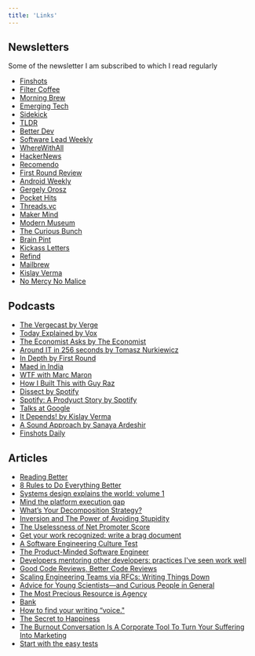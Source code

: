 ```yaml
---
title: 'Links'
---
```


## Newsletters

Some of the newsletter I am subscribed to which I read regularly

- [Finshots](https://finshots.in/#subscribe)
- [Filter Coffee](https://filtercoffee.substack.com/subscribe)
- [Morning Brew](https://www.morningbrew.com/daily/r?kid=355e163f)
- [Emerging Tech](https://www.morningbrew.com/emerging-tech/r?kid=355e163f)
- [Sidekick](https://www.morningbrew.com/sidekick/r?kid=355e163f)
- [TLDR](https://tldr.tech/)
- [Better Dev](https://betterdev.link/)
- [Software Lead Weekly](https://softwareleadweekly.com/)
- [WhereWithAll](https://wherewithall.us2.list-manage.com/subscribe?u=1f50ce22f02ed0ffc80c10aff&id=8c0f947e69)
- [HackerNews](https://hackernewsletter.us1.list-manage.com/subscribe?u=faa8eb4ef3a111cef92c4f3d4&id=e505c88a2e)
- [Recomendo](https://www.getrevue.co/profile/Recomendo)
- [First Round Review](https://review.firstround.com/newsletter)
- [Android Weekly](https://androidweekly.net/)
- [Gergely Orosz](https://blog.pragmaticengineer.com/newsletter/)
- [Pocket Hits](https://getpocket.com/en/explore/pocket-hits-signup)
- [Threads.vc](https://join.trends.vc/)
- [Maker Mind](https://nesslabs.com/newsletter)
- [Modern Museum](https://modernmuseum.crd.co/)
- [The Curious Bunch](https://thecuriousbunch.xyz/)
- [Brain Pint](https://brainpint.com/)
- [Kickass Letters](https://www.kickassletters.com/)
- [Refind](https://refind.com/)
- [Mailbrew](https://mailbrew.com/)
- [Kislay Verma](https://kislayverma.com/newsletter-archive/)
- [No Mercy No Malice](https://www.profgalloway.com/)

## Podcasts

- [The Vergecast by Verge](https://open.spotify.com/show/08zQP2peZmM9GrcKShLZvC?si=xYIvWhPzQd2jJnSio123Ng&dl_branch=1)
- [Today Explained by Vox](https://open.spotify.com/show/3pXx5SXzXwJxnf4A5pWN2A?si=pRgGz96fSLG0sDRpnxetAQ&dl_branch=1)
- [The Economist Asks by The Economist](https://open.spotify.com/show/7vD0FHksvrnjDVSktbdCVF?si=Hn_2C_sqQ4in_UZzvSWX1g&dl_branch=1)
- [Around IT in 256 seconds by Tomasz Nurkiewicz](https://open.spotify.com/show/2WTzG4ef4L5GDSBf7IB2tJ?si=Rg36ltf-S9qi0HbGpCdx4w&dl_branch=1)
- [In Depth by First Round](https://open.spotify.com/show/0zhZc5wSOFzrHCOioWSg0o?si=677iCBeTSr2anILCXkT2BA&dl_branch=1)
- [Maed in India](https://open.spotify.com/show/0QhzjA2zKdKgIQsd2ltHtp?si=lchyYBHdRlqPn4d-qfn4vA&dl_branch=1)
- [WTF with Marc Maron](https://open.spotify.com/show/6L47MDMO3xuN2XBed7miEI?si=e-FaMpisS5qo7g9ePoAQdw&dl_branch=1)
- [How I Built This with Guy Raz](https://open.spotify.com/show/6E709HRH7XaiZrMfgtNCun?si=flUwKNV2RxW5zjYZG3Zp5A&dl_branch=1)
- [Dissect by Spotify](https://anchor.fm/dissect)
- [Spotify: A Prodyuct Story by Spotify](https://open.spotify.com/show/3L9tzrt0CthF6hNkxYIeSB?si=YQ_gSiw0Qy69vE2X0fEC-Q&utm_source=whatsapp&dl_branch=1)
- [Talks at Google](https://open.spotify.com/show/2nIvarXvvZcp1cePx69x9N?si=yuOuOwV0TBOlpGnXbotdkQ&utm_source=whatsapp&dl_branch=1)
- [It Depends! by Kislay Verma](https://open.spotify.com/show/5gY1eGUE0RmNHj5t1HKpJI?si=XqASghVRQomAh6gCbi11QA&dl_branch=1)
- [A Sound Approach by Sanaya Ardeshir](https://open.spotify.com/show/0zHlWD5DQ2waiqrSgjTewC?si=sUGtMF6hSNGDRkKJ8hxXpg&dl_branch=1)
- [Finshots Daily](https://open.spotify.com/show/12jUp5Aa63c5BYx3wVZeMA?si=_y5yJcKnShqRjL2sfh_XAg&dl_branch=1)

## Articles

- [Reading Better](https://fs.blog/reading/)
- [8 Rules to Do Everything Better](https://getpocket.com/explore/item/8-rules-to-do-everything-better)
- [Systems design explains the world: volume 1](https://apenwarr.ca/log/20201227)
- [Mind the platform execution gap](https://martinfowler.com/articles/platform-prerequisites.html)
- [What’s Your Decomposition Strategy?](https://medium.com/built-to-adapt/whats-your-decomposition-strategy-e19b8e72ac8f)
- [Inversion and The Power of Avoiding Stupidity](https://fs.blog/2013/10/inversion/)
- [The Uselessness of Net Promoter Score](https://madhurchadha.com/2021/06/24/problems-with-net-promoter-score/)
- [Get your work recognized: write a brag document](https://jvns.ca/blog/brag-documents/)
- [A Software Engineering Culture Test](https://blog.pragmaticengineer.com/the-developer-culture-test/)
- [The Product-Minded Software Engineer](https://blog.pragmaticengineer.com/the-product-minded-engineer/)
- [Developers mentoring other developers: practices I've seen work well](https://blog.pragmaticengineer.com/developers-mentoring-other-developers/)
- [Good Code Reviews, Better Code Reviews](https://blog.pragmaticengineer.com/good-code-reviews-better-code-reviews/)
- [Scaling Engineering Teams via RFCs: Writing Things Down](https://blog.pragmaticengineer.com/scaling-engineering-teams-via-writing-things-down-rfcs/)
- [Advice for Young Scientists—and Curious People in General](https://fs.blog/2021/05/advice-for-young-scientists/)
- [The Most Precious Resource is Agency](https://simonsarris.substack.com/p/the-most-precious-resource-is-agency)
- [Bank](https://www.profgalloway.com/bank/)
- [How to find your writing “voice."](https://every.to/the-long-conversation/test-aa047d4c-890f-4b60-91e0-6884bf5a77ad)
- [The Secret to Happiness](https://www.psychologytoday.com/us/blog/meditation-modern-life/202107/the-secret-happiness)
- [The Burnout Conversation Is A Corporate Tool To Turn Your Suffering Into Marketing](https://ez.substack.com/p/the-burnout-conversation-is-a-corporate)
- [Start with the easy tests](https://seths.blog/2021/08/start-with-the-easy-tests/)